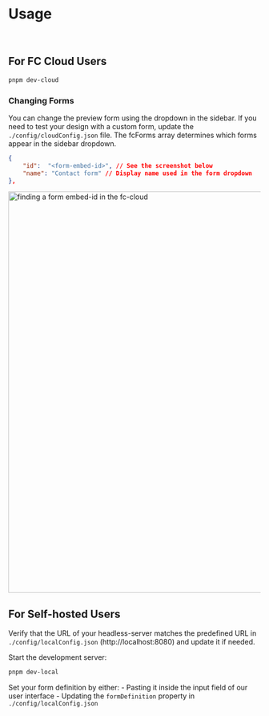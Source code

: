 
<Meta title='EN/Getting started/Usage' />

# Usage

<br />

## For FC Cloud Users

```bash
pnpm dev-cloud
```

### Changing Forms

You can change the preview form using the dropdown in the sidebar.
If you need to test your design with a custom form, update the `./config/cloudConfig.json` file.
The fcForms array determines which forms appear in the sidebar dropdown.

```json
{
    "id":  "<form-embed-id>", // See the screenshot below
    "name": "Contact form" // Display name used in the form dropdown
},
```

<img
    src='./assets/embed-id.png'
    alt='finding a form embed-id in the fc-cloud'
    width='800'
/>

## For Self-hosted Users

Verify that the URL of your headless-server matches the predefined URL in `./config/localConfig.json` (http://localhost:8080) and update it if needed.

Start the development server:

```bash
pnpm dev-local
```

Set your form definition by either: - Pasting it inside the input field of our user interface - Updating the `formDefinition` property in `./config/localConfig.json`
